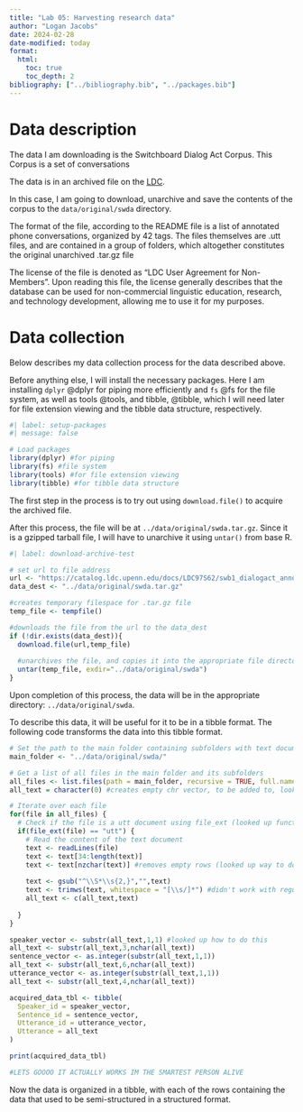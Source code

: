 ```yaml
---
title: "Lab 05: Harvesting research data"
author: "Logan Jacobs"
date: 2024-02-28
date-modified: today
format:
  html:
    toc: true
    toc_depth: 2
bibliography: ["../bibliography.bib", "../packages.bib"]
---
```


# Data description

The data I am downloading is the Switchboard Dialog Act Corpus. This Corpus is a set of conversations 

The data is in an archived file on the [LDC](https://catalog.ldc.upenn.edu/LDC97S62).

In this case, I am going to download, unarchive and save the contents of the corpus to the `data/original/swda` directory.

The format of the file, according to the README file is a list of annotated phone conversations, organized by 42 tags. The files themselves are .utt files, and are contained in a group of folders, which altogether constitutes the original unarchived .tar.gz file

The license of the file is denoted as "LDC User Agreement for Non-Members". Upon reading this file, the license generally describes that the database can be used for non-commercial linguistic education, research, and technology development, allowing me to use it for my purposes.

# Data collection

Below describes my data collection process for the data described above.

Before anything else, I will install the necessary packages. Here I am installing `dplyr` @dplyr for piping more efficiently and `fs` @fs for the file system, as well as tools @tools, and tibble, @tibble, which I will need later for file extension viewing and the tibble data structure, respectively.

```r
#| label: setup-packages
#| message: false

# Load packages
library(dplyr) #for piping
library(fs) #file system
library(tools) #for file extension viewing
library(tibble) #for tibble data structure

```

The first step in the process is to try out using `download.file()` to acquire the archived file.

After this process, the file will be at `../data/original/swda.tar.gz`. Since it is a gzipped tarball file, I will have to unarchive it using `untar()` from base R.

```r
#| label: download-archive-test

# set url to file address
url <- "https://catalog.ldc.upenn.edu/docs/LDC97S62/swb1_dialogact_annot.tar.gz"
data_dest <- "../data/original/swda.tar.gz"

#creates temporary filespace for .tar.gz file
temp_file <- tempfile()

#downloads the file from the url to the data_dest
if (!dir.exists(data_dest)){
  download.file(url,temp_file)
  
  #unarchives the file, and copies it into the appropriate file directory
  untar(temp_file, exdir="../data/original/swda")
}

```

Upon completion of this process, the data will be in the appropriate directory: `../data/original/swda`.

To describe this data, it will be useful for it to be in a tibble format. The following code transforms the data into this tibble format.

<!-- How can I do this?

go through every file
get lines below header
add them to a string vector, perhaps add another two vectors for file number and line number
make that a tibble

when I tried this, it took 5 minutes before I stopped it.

-->

```r
# Set the path to the main folder containing subfolders with text documents
main_folder <- "../data/original/swda/"

# Get a list of all files in the main folder and its subfolders
all_files <- list.files(path = main_folder, recursive = TRUE, full.names = TRUE)
all_text = character(0) #creates empty chr vector, to be added to, looked up how to do this

# Iterate over each file
for(file in all_files) {
  # Check if the file is a utt document using file_ext (looked up function to do this)
  if(file_ext(file) == "utt") {
    # Read the content of the text document
    text <- readLines(file)
    text <- text[34:length(text)]
    text <- text[nzchar(text)] #removes empty rows (looked up way to do this)
    
    text <- gsub("^\\S*\\s{2,}","",text)
    text <- trimws(text, whitespace = "[\\s/]*") #didn't work with regular expressions for some reason, works now
    all_text <- c(all_text,text)
    
  }
}

speaker_vector <- substr(all_text,1,1) #looked up how to do this
all_text <- substr(all_text,3,nchar(all_text))
sentence_vector <- as.integer(substr(all_text,1,1))
all_text <- substr(all_text,6,nchar(all_text))
utterance_vector <- as.integer(substr(all_text,1,1))
all_text <- substr(all_text,4,nchar(all_text))

acquired_data_tbl <- tibble(
  Speaker_id = speaker_vector,
  Sentence_id = sentence_vector,
  Utterance_id = utterance_vector,
  Utterance = all_text 
)

print(acquired_data_tbl)

#LETS GOOOO IT ACTUALLY WORKS IM THE SMARTEST PERSON ALIVE


```


Now the data is organized in a tibble, with each of the rows containing the data that used to be semi-structured in a structured format.

